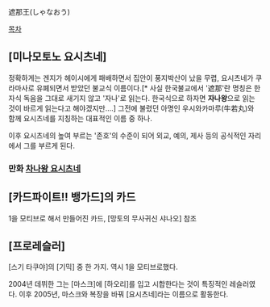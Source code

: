 遮那王(しゃなおう)

[[목차]]
== [미나모토노 요시츠네] ==
정확하게는 겐지가 헤이시에게 패배하면서 집안이 풍지박산이 났을 무렵, 요시츠네가 쿠라마사로 유폐되면서 받았던 불교식 이름이다.[* 사실 한국불교에서 '遮那'란 명칭은 한자식 독음을 그대로 새기지 않고 '자나'로 읽는다. 한국식으로 하자면 '''자나왕'''으로 읽는 것이 바르게 읽는다고 해야겠지만….] 그전에 불렸던 아명인 우시와카마루(牛若丸)와 함께 요시츠네를 지칭하는 대표적인 이름 중 하나.

이후 요시츠네의 높여 부르는 '존호'의 수준이 되어 외교, 예의, 제사 등의 공식적인 자리에서 그를 부르게 된다.

=== 만화 [[차나왕 요시츠네]] ===

== [카드파이트!! 뱅가드]의 카드 ==
1을 모티브로 해서 만들어진 카드, [망토의 무사귀신 샤나오] 참조

== [프로레슬러] ==
[스기 타쿠야]의 [기믹] 중 한 가지. 역시 1을 모티브로했다.

2004년 데뷔한 그는 [마스크]에 [하오리]를 입고 시합한다는 것이 특징적인 레슬러였다. 이후 2005년, 마스크와 복장을 바꿔 [요시츠네]라는 이름으로 활동한다.
